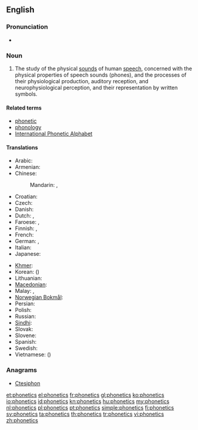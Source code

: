 ==English==
{{wikipedia}}

===Pronunciation===
* {{IPA|/fəˈnɛtɪks/}}

===Noun===
{{en-noun|-}}

# {{linguistics}} The study of the physical [[sounds]] of human [[speech]], concerned with the physical properties of speech sounds (phones), and the processes of their physiological production, auditory reception, and neurophysiological perception, and their representation by written symbols.

====Related terms====
* [[phonetic]]
* [[phonology]]
* [[International Phonetic Alphabet]]

====Translations====
{{trans-top|study of speech sounds and their representation by written symbols}}
* Arabic: {{t-|ar|صوتيات|p|tr=ṣawtiyāt}}
* Armenian: {{t|hy|հնչյունաբանություն|tr=hnčyunabanut'yun}}
* Chinese:
*: Mandarin: {{t|zh|語音學|sc=Hani}}, {{t|zh|语音学|tr=yǔyīnxué|sc=Hani}}
* Croatian: {{t-|hr|fonetika|f}}
* Czech: {{t-|cs|fonetika|f}}
* Danish: {{t+|da|fonetik|c}}
* Dutch: {{t+|nl|fonetiek|f}}, {{t|nl|klankleer|m|f}}
* Faroese: {{t|fo|ljóðfrøði|f}}, {{t|fo|ljóðlæra|f}}
* Finnish: {{t+|fi|fonetiikka}}, {{t-|fi|äänneoppi}}
* French: {{t+|fr|phonétique|f}}
* German: {{t+|de|Phonetik|f}}, {{t|de|Lautlehre|f}}
* Italian: {{t+|it|fonetica|f}}
* Japanese: {{t|ja|音声学|tr=おんせいがく, onseigaku|sc=Jpan}}
{{trans-mid}}
* [[Khmer]]: {{t|km|សូរវិទ្យា|tr=so vityea|sc=Khmr}}
* Korean: {{t|ko|음성학|tr=uemseong-hak|sc=Kore}} ({{t|ko|音聲學|sc=Kore}})
* Lithuanian: {{t+|lt|fonetika|f|xs=Lithuanian}}
* [[Macedonian]]: {{t-|mk|фонетика|f|tr=fonétika}}
* Malay: {{t|ms|fonetik}}, {{t|ms|kaji bunyi bahasa}}
* [[Norwegian Bokmål]]: {{tø|nb|fonetikk|m}}
* Persian: {{t|fa|آواشناسی|tr=âvašenâsi|sc=fa-Arab}}
* Polish: {{t-|pl|fonetyka|f}}
* Russian: {{t+|ru|фонетика|f|tr=fonɛ́tika}}
* [[Sindhi]]: {{sd-Arab|[[وايوڪيات]]}} {{f}}
* Slovak: {{t|sk|fonetika|f}}
* Slovene: {{t-|sl|fonetika|f}}
* Spanish: {{t+|es|fonética|f}}
* Swedish: {{t+|sv|fonetik|c}}
* Vietnamese: {{t|vi|ngư âm học}} ({{t|vi|語音學}})
{{trans-bottom}}

===Anagrams===
* [[Ctesiphon#English|Ctesiphon]]

[[et:phonetics]]
[[el:phonetics]]
[[fr:phonetics]]
[[gl:phonetics]]
[[ko:phonetics]]
[[io:phonetics]]
[[id:phonetics]]
[[kn:phonetics]]
[[hu:phonetics]]
[[my:phonetics]]
[[nl:phonetics]]
[[pl:phonetics]]
[[pt:phonetics]]
[[simple:phonetics]]
[[fi:phonetics]]
[[sv:phonetics]]
[[ta:phonetics]]
[[th:phonetics]]
[[tr:phonetics]]
[[vi:phonetics]]
[[zh:phonetics]]